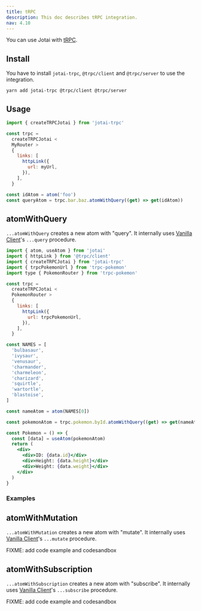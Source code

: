 ```yaml
---
title: tRPC
description: This doc describes tRPC integration.
nav: 4.10
---
```


You can use Jotai with [tRPC](https://trpc.io).

## Install

You have to install `jotai-trpc`, `@trpc/client` and `@trpc/server` to use the integration.

```
yarn add jotai-trpc @trpc/client @trpc/server
```

## Usage

```js
import { createTRPCJotai } from 'jotai-trpc'

const trpc =
  createTRPCJotai <
  MyRouter >
  {
    links: [
      httpLink({
        url: myUrl,
      }),
    ],
  }

const idAtom = atom('foo')
const queryAtom = trpc.bar.baz.atomWithQuery((get) => get(idAtom))
```

## atomWithQuery

`...atomWithQuery` creates a new atom with "query". It internally uses [Vanilla Client](https://trpc.io/docs/vanilla)'s `...query` procedure.

```jsx
import { atom, useAtom } from 'jotai'
import { httpLink } from '@trpc/client'
import { createTRPCJotai } from 'jotai-trpc'
import { trpcPokemonUrl } from 'trpc-pokemon'
import type { PokemonRouter } from 'trpc-pokemon'

const trpc =
  createTRPCJotai <
  PokemonRouter >
  {
    links: [
      httpLink({
        url: trpcPokemonUrl,
      }),
    ],
  }

const NAMES = [
  'bulbasaur',
  'ivysaur',
  'venusaur',
  'charmander',
  'charmeleon',
  'charizard',
  'squirtle',
  'wartortle',
  'blastoise',
]

const nameAtom = atom(NAMES[0])

const pokemonAtom = trpc.pokemon.byId.atomWithQuery((get) => get(nameAtom))

const Pokemon = () => {
  const [data] = useAtom(pokemonAtom)
  return (
    <div>
      <div>ID: {data.id}</div>
      <div>Height: {data.height}</div>
      <div>Weight: {data.weight}</div>
    </div>
  )
}
```

### Examples

<CodeSandbox id="j1vhcg" />

## atomWithMutation

`...atomWithMutation` creates a new atom with "mutate". It internally uses [Vanilla Client](https://trpc.io/docs/vanilla)'s `...mutate` procedure.

FIXME: add code example and codesandbox

## atomWithSubscription

`...atomWithSubscription` creates a new atom with "subscribe". It internally uses [Vanilla Client](https://trpc.io/docs/vanilla)'s `...subscribe` procedure.

FIXME: add code example and codesandbox
